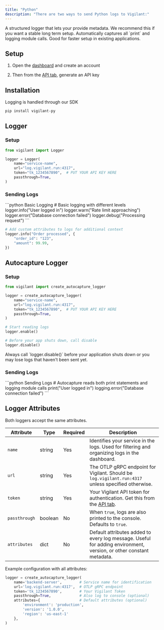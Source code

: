 ```yaml
---
title: "Python"
description: "There are two ways to send Python logs to Vigilant:"
---
```


<CardGroup cols={2}>
  <Card title="Logger" icon="rectangle-terminal">
    A structured logger that lets your provide metadata. We recommend this if
    you want a stable long term setup.
  </Card>
  <Card title="Autocapture Logger" icon="wand-magic-sparkles">
    Automatically captures all `print` and logging module calls. Good for
    faster setup in existing applications.
  </Card>
</CardGroup>

## Setup

1. Open the [dashboard](https://dashboard.vigilant.run/signup) and create an account

2. Then from the [API tab](https://dashboard.vigilant.run/api), generate an API key

## Installation

Logging is handled through our SDK

```bash
pip install vigilant-py
```

## Logger

### Setup

```python
from vigilant import Logger

logger = Logger(
    name="service-name",
    url="log.vigilant.run:4317",
    token="tk_1234567890",  # PUT YOUR API KEY HERE
    passthrough=True,
)
```

### Sending Logs

<CodeGroup>
```python Basic Logging
# Basic logging with different levels
logger.info("User logged in")
logger.warn("Rate limit approaching")
logger.error("Database connection failed")
logger.debug("Processing request")
```

```python With Metadata
# Add custom attributes to logs for additional context
logger.info("Order processed", {
    "order_id": "123",
    "amount": 99.99,
})
```
</CodeGroup>

## Autocapture Logger

### Setup

```python
from vigilant import create_autocapture_logger

logger = create_autocapture_logger(
    name="service-name",
    url="log.vigilant.run:4317",
    token="tk_1234567890",  # PUT YOUR API KEY HERE
    passthrough=True,
)

# Start reading logs
logger.enable()

# Before your app shuts down, call disable
logger.disable()
```

<Warning>
  Always call `logger.disable()` before your application shuts down or you may lose logs that haven't been sent yet.
</Warning>

### Sending Logs

<CodeGroup>
```python Sending Logs
# Autocapture reads both print statements and logging module calls
print("User logged in")
logging.error("Database connection failed")
```
</CodeGroup>

## Logger Attributes

Both loggers accept the same attributes.

| Attribute | Type | Required | Description |
| --- | --- | --- | --- |
| `name` | string | Yes | Identifies your service in the logs. Used for filtering and organizing logs in the dashboard. |
| `url` | string | Yes | The OTLP gRPC endpoint for Vigilant. Should be `log.vigilant.run:4317` unless specified otherwise. |
| `token` | string | Yes | Your Vigilant API token for authentication. Get this from the [API tab](https://dashboard.vigilant.run/api). |
| `passthrough` | boolean | No | When `true`, logs are also printed to the console. Defaults to `true`. |
| `attributes` | dict | No | Default attributes added to every log message. Useful for adding environment, version, or other constant metadata. |

Example configuration with all attributes:

```python
logger = create_autocapture_logger(
    name='backend-server',        # Service name for identification
    url='log.vigilant.run:4317',  # OTLP gRPC endpoint
    token='tk_1234567890',        # Your Vigilant Token
    passthrough=True,             # Also log to console (optional)
    attributes={                  # Default attributes (optional)
        'environment': 'production',
        'version': '1.0.0',
        'region': 'us-east-1'
    },
)
```
